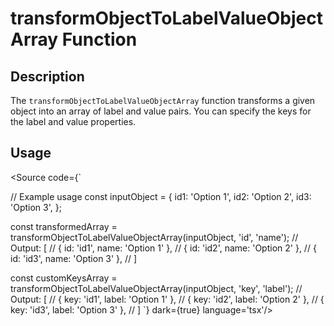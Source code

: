 
<Meta title='Utils/Object/transformObjectToLabelValueObjectArray' />

# transformObjectToLabelValueObjectArray Function
## Description

The `transformObjectToLabelValueObjectArray` function transforms a given object into an array of label and value pairs. You can specify the keys for the label and value properties.

## Usage


<Source code={`

// Example usage
const inputObject = {
    id1: 'Option 1',
    id2: 'Option 2',
    id3: 'Option 3',
};

const transformedArray = transformObjectToLabelValueObjectArray(inputObject, 'id', 'name');
// Output: [
//     { id: 'id1', name: 'Option 1' },
//     { id: 'id2', name: 'Option 2' },
//     { id: 'id3', name: 'Option 3' },
// ]

const customKeysArray = transformObjectToLabelValueObjectArray(inputObject, 'key', 'label');
// Output: [
//     { key: 'id1', label: 'Option 1' },
//     { key: 'id2', label: 'Option 2' },
//     { key: 'id3', label: 'Option 3' },
// ]
`} dark={true} language='tsx'/>
